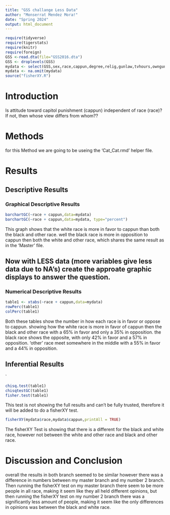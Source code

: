 ```yaml
---
title: "GSS challange Less Data"
author: "Monserrat Mendez Mora!"
date: "Spring 2024"
output: html_document
---
```








```r
require(tidyverse)
require(tigerstats)
require(knitr)
require(foreign)
GSS <-read.dta(file="GSS2016.dta")
GSS <- droplevels(GSS)
mydata <- select(GSS,sex,race,cappun,degree,relig,gunlaw,tvhours,owngun,age,wordsum)
mydata <- na.omit(mydata)
source("fisherXY.R")
```






# Introduction

<!--In this section you explain what you are trying to show.  Where did the data come from?  What is the research or other question you are trying to answer?.  If you skimp in this section expect to be marked down in your grade. Paint a picture of the project a couple of paragraphs is expected!-->

Is attitude toward capitol punishment (cappun) independent of race (race)?
If not, then whose view differs from whom??

# Methods

<!--Decide on your methods:  use "variable analysis" or other appropriate descriptors.  Make sure to choose at least one graphical method and at least one numerical method. Discuss what data manipulations may be needed for example subsetting or other binning procedures and what sort of graphical displays and inferential tools will be used!-->
for this Method we are going to be useing the 'Cat_Cat.rmd' helper file. 


# Results

<!--Divide this section into two sub-sections:  One for your descriptive  results and one for your inferential results.!-->

## Descriptive Results

### Graphical Descriptive Results

<!--Graphical results here.  Make sure to show your code.  Provide appropriate labels for axes, giving units if possible, and provide a good title for the graph, too.  Use the graphical results to describe the patterns if any that exist in the data as focused toward the research question. Bottom line is to explain the features of the graph that are relevant to conforming or departing to what is expected by your null hypothesis !-->

```r
barchartGC(~race + cappun,data=mydata)
barchartGC(~race + cappun,data=mydata, type="percent")

```

  This graph shows that the white race is more in favor to cappun than both the black and other race. well the black race is more in opposition to cappun then both the white and other race, which shares the same result as in the 'Master' file.  


## Now with LESS data (more variables give less data due to NA's) create the approate graphic displays to answer the question.





### Numerical Descriptive Results

<!--Numerical results go here. Use the numerical results to describe the patterns if any that exist in the data as focused toward the research question!-->


```r
table1 <- xtabs(~race + cappun,data=mydata)
rowPerc(table1)
colPerc(table1)
```

  Both these tables show the number in how each race is in favor or oppose to cappun. showing how the white race is more in favor of cappun then the black and other race with a 65% in favor and only a 35% in opposition. the black race shows the opposite, with only 42% in favor and a 57% in opposition. 'other' race meet somewhere in the middle with a 55% in favor and a 44% in opposition. 


## Inferential Results

<!--State hypothesis clearly.  Make sure your discussion of the inferential test covers all the aspects that the test output produces, such as test statistic, p-value etc.  Make a decision about the null hypothesis, explain the assumptions on which the selected test/procedure was based, and why the chosen procedure satisfys the assumptions and is appropriate to answer the research question!-->

`
```r
chisq.test(table1)
chisqtestGC(table1)
fisher.test(table1)
```
  This test is not showing the full results and can't be fully trusted, therefore it will be added to do a fisherXY test. 



```r
fisherXY(mydata$race,mydata$cappun,printAll = TRUE)
```
  The fisherXY Test is showing that there is a different for the black and white race, however not between the white and other race and black and other race. 


# Discussion and Conclusion

<!--Discussion and conclusion here.  If you found a relationship be sure to consider whether the relationship occurs because one of the variavbles causes the other, or whether they perhasps are related for some other reason.  Watch the chapter 6 videos from the GeorgeTown videos collection.!-->

  overall the results in both branch seemed to be similar however there was a difference in numbers between my master branch and my number 2 branch. Then running the fisherXY test on my master branch there seem to be more people in all race, making it seem like they all held different opinions, but then running the fisherXY test on my number 2 branch there was a significantly less amount of people, making it seem like the only differences in opinions was between the black and white race. 


